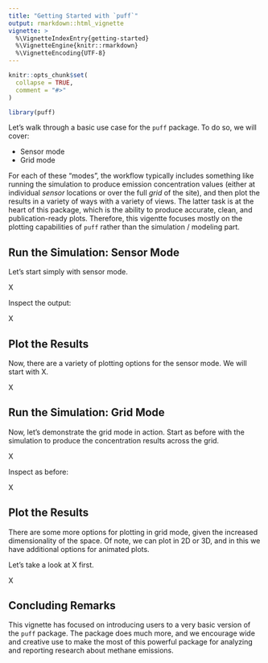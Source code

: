 ```yaml
---
title: "Getting Started with `puff`"
output: rmarkdown::html_vignette
vignette: >
  %\VignetteIndexEntry{getting-started}
  %\VignetteEngine{knitr::rmarkdown}
  %\VignetteEncoding{UTF-8}
---
```


```r
knitr::opts_chunk$set(
  collapse = TRUE,
  comment = "#>"
)
```

```r
library(puff)
```

Let's walk through a basic use case for the `puff` package. To do so, we will cover: 

  - Sensor mode
  - Grid mode
  
For each of these "modes", the workflow typically includes something like running the simulation to produce emission concentration values (either at individual *sensor* locations or over the full *grid* of the site), and then plot the results in a variety of ways with a variety of views. The latter task is at the heart of this package, which is the ability to produce accurate, clean, and publication-ready plots. Therefore, this vigentte focuses mostly on the plotting capabilities of `puff` rather than the simulation / modeling part. 

## Run the Simulation: Sensor Mode

Let's start simply with sensor mode. 

X

Inspect the output: 

X

## Plot the Results 

Now, there are a variety of plotting options for the sensor mode. We will start with X. 

X

## Run the Simulation: Grid Mode

Now, let's demonstrate the grid mode in action. Start as before with the simulation to produce the concentration results across the grid. 

X

Inspect as before: 

X

## Plot the Results

There are some more options for plotting in grid mode, given the increased dimensionality of the space. Of note, we can plot in 2D or 3D, and in this we have additional options for animated plots. 

Let's take a look at X first. 

X

## Concluding Remarks

This vignette has focused on introducing users to a very basic version of the `puff` package. The package does much more, and we encourage wide and creative use to make the most of this powerful package for analyzing and reporting research about methane emissions. 
